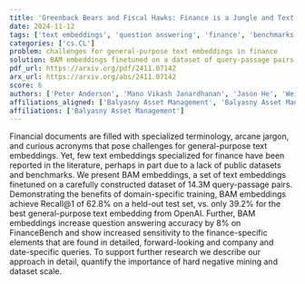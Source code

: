 ```yaml
---
title: 'Greenback Bears and Fiscal Hawks: Finance is a Jungle and Text Embeddings Must Adapt'
date: 2024-11-12
tags: ['text embeddings', 'question answering', 'finance', 'benchmarks', 'domain-specific training', 'public datasets', 'dataset scale', 'hard negative mining']
categories: ['cs.CL']
problem: challenges for general-purpose text embeddings in finance
solution: BAM embeddings finetuned on a dataset of query-passage pairs
pdf_url: https://arxiv.org/pdf/2411.07142
arx_url: https://arxiv.org/abs/2411.07142
score: 6
authors: ['Peter Anderson', 'Mano Vikash Janardhanan', 'Jason He', 'Wei Cheng', 'Charlie Flanagan']
affiliations_aligned: ['Balyasny Asset Management', 'Balyasny Asset Management', 'Balyasny Asset Management', 'Balyasny Asset Management', 'Balyasny Asset Management']
affiliations: ['Balyasny Asset Management']
---
```



Financial documents are filled with specialized terminology, arcane jargon, and curious acronyms that pose challenges for general-purpose text embeddings. Yet, few text embeddings specialized for finance have been reported in the literature, perhaps in part due to a lack of public datasets and benchmarks. We present BAM embeddings, a set of text embeddings finetuned on a carefully constructed dataset of 14.3M query-passage pairs. Demonstrating the benefits of domain-specific training, BAM embeddings achieve Recall@1 of 62.8% on a held-out test set, vs. only 39.2% for the best general-purpose text embedding from OpenAI. Further, BAM embeddings increase question answering accuracy by 8% on FinanceBench and show increased sensitivity to the finance-specific elements that are found in detailed, forward-looking and company and date-specific queries. To support further research we describe our approach in detail, quantify the importance of hard negative mining and dataset scale.